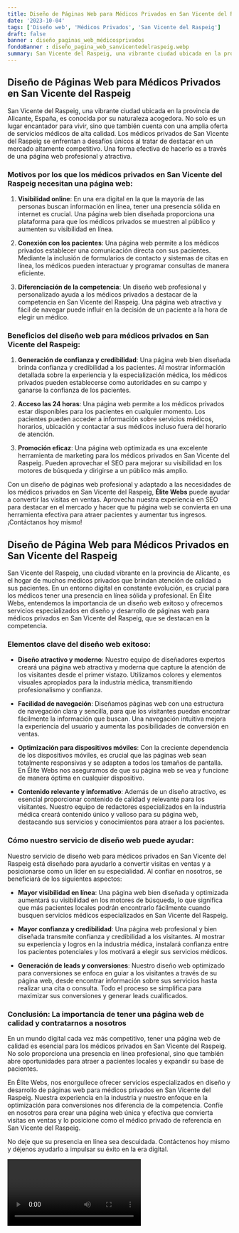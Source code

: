 ```yaml
---
title: Diseño de Páginas Web para Médicos Privados en San Vicente del Raspeig
date: '2023-10-04'
tags: ['Diseño web', 'Médicos Privados', 'San Vicente del Raspeig']
draft: false
banner : diseño_paginas_web_médicosprivados
fondoBanner : diseño_pagina_web_sanvicentedelraspeig.webp
summary: San Vicente del Raspeig, una vibrante ciudad ubicada en la provincia de Alicante, España, es conocida por su naturaleza acogedora. No solo es un lugar encantador para vivir, sino que también cuenta con una amplia oferta de servicios médicos de alta calidad. Los médicos privados de San Vicente del Raspeig se enfrentan a desafíos únicos al tratar de destacar en un mercado altamente competitivo. Una forma efectiva de hacerlo es a través de una página web profesional y atractiva.
---
```


## Diseño de Páginas Web para Médicos Privados en San Vicente del Raspeig

San Vicente del Raspeig, una vibrante ciudad ubicada en la provincia de Alicante, España, es conocida por su naturaleza acogedora. No solo es un lugar encantador para vivir, sino que también cuenta con una amplia oferta de servicios médicos de alta calidad. Los médicos privados de San Vicente del Raspeig se enfrentan a desafíos únicos al tratar de destacar en un mercado altamente competitivo. Una forma efectiva de hacerlo es a través de una página web profesional y atractiva.

### Motivos por los que los médicos privados en San Vicente del Raspeig necesitan una página web:

1. **Visibilidad online**: En una era digital en la que la mayoría de las personas buscan información en línea, tener una presencia sólida en internet es crucial. Una página web bien diseñada proporciona una plataforma para que los médicos privados se muestren al público y aumenten su visibilidad en línea.

2. **Conexión con los pacientes**: Una página web permite a los médicos privados establecer una comunicación directa con sus pacientes. Mediante la inclusión de formularios de contacto y sistemas de citas en línea, los médicos pueden interactuar y programar consultas de manera eficiente.

3. **Diferenciación de la competencia**: Un diseño web profesional y personalizado ayuda a los médicos privados a destacar de la competencia en San Vicente del Raspeig. Una página web atractiva y fácil de navegar puede influir en la decisión de un paciente a la hora de elegir un médico.

### Beneficios del diseño web para médicos privados en San Vicente del Raspeig:

1. **Generación de confianza y credibilidad**: Una página web bien diseñada brinda confianza y credibilidad a los pacientes. Al mostrar información detallada sobre la experiencia y la especialización médica, los médicos privados pueden establecerse como autoridades en su campo y ganarse la confianza de los pacientes.

2. **Acceso las 24 horas**: Una página web permite a los médicos privados estar disponibles para los pacientes en cualquier momento. Los pacientes pueden acceder a información sobre servicios médicos, horarios, ubicación y contactar a sus médicos incluso fuera del horario de atención.

3. **Promoción eficaz**: Una página web optimizada es una excelente herramienta de marketing para los médicos privados en San Vicente del Raspeig. Pueden aprovechar el SEO para mejorar su visibilidad en los motores de búsqueda y dirigirse a un público más amplio.

Con un diseño de páginas web profesional y adaptado a las necesidades de los médicos privados en San Vicente del Raspeig, **Élite Webs** puede ayudar a convertir las visitas en ventas. Aprovecha nuestra experiencia en SEO para destacar en el mercado y hacer que tu página web se convierta en una herramienta efectiva para atraer pacientes y aumentar tus ingresos. ¡Contáctanos hoy mismo!

<GifSeo />

<Cta />

## Diseño de Página Web para Médicos Privados en San Vicente del Raspeig

San Vicente del Raspeig, una ciudad vibrante en la provincia de Alicante, es el hogar de muchos médicos privados que brindan atención de calidad a sus pacientes. En un entorno digital en constante evolución, es crucial para los médicos tener una presencia en línea sólida y profesional. En Élite Webs, entendemos la importancia de un diseño web exitoso y ofrecemos servicios especializados en diseño y desarrollo de páginas web para médicos privados en San Vicente del Raspeig, que se destacan en la competencia.

### Elementos clave del diseño web exitoso:

- **Diseño atractivo y moderno**: Nuestro equipo de diseñadores expertos creará una página web atractiva y moderna que capture la atención de los visitantes desde el primer vistazo. Utilizamos colores y elementos visuales apropiados para la industria médica, transmitiendo profesionalismo y confianza.

- **Facilidad de navegación**: Diseñamos páginas web con una estructura de navegación clara y sencilla, para que los visitantes puedan encontrar fácilmente la información que buscan. Una navegación intuitiva mejora la experiencia del usuario y aumenta las posibilidades de conversión en ventas.

- **Optimización para dispositivos móviles**: Con la creciente dependencia de los dispositivos móviles, es crucial que las páginas web sean totalmente responsivas y se adapten a todos los tamaños de pantalla. En Élite Webs nos aseguramos de que su página web se vea y funcione de manera óptima en cualquier dispositivo.

- **Contenido relevante y informativo**: Además de un diseño atractivo, es esencial proporcionar contenido de calidad y relevante para los visitantes. Nuestro equipo de redactores especializados en la industria médica creará contenido único y valioso para su página web, destacando sus servicios y conocimientos para atraer a los pacientes.

### Cómo nuestro servicio de diseño web puede ayudar:

Nuestro servicio de diseño web para médicos privados en San Vicente del Raspeig está diseñado para ayudarlo a convertir visitas en ventas y a posicionarse como un líder en su especialidad. Al confiar en nosotros, se beneficiará de los siguientes aspectos:

- **Mayor visibilidad en línea**: Una página web bien diseñada y optimizada aumentará su visibilidad en los motores de búsqueda, lo que significa que más pacientes locales podrán encontrarlo fácilmente cuando busquen servicios médicos especializados en San Vicente del Raspeig.

- **Mayor confianza y credibilidad**: Una página web profesional y bien diseñada transmite confianza y credibilidad a los visitantes. Al mostrar su experiencia y logros en la industria médica, instalará confianza entre los pacientes potenciales y los motivará a elegir sus servicios médicos.

- **Generación de leads y conversiones**: Nuestro diseño web optimizado para conversiones se enfoca en guiar a los visitantes a través de su página web, desde encontrar información sobre sus servicios hasta realizar una cita o consulta. Todo el proceso se simplifica para maximizar sus conversiones y generar leads cualificados.

### Conclusión: La importancia de tener una página web de calidad y contratarnos a nosotros

En un mundo digital cada vez más competitivo, tener una página web de calidad es esencial para los médicos privados en San Vicente del Raspeig. No solo proporciona una presencia en línea profesional, sino que también abre oportunidades para atraer a pacientes locales y expandir su base de pacientes.

En Élite Webs, nos enorgullece ofrecer servicios especializados en diseño y desarrollo de páginas web para médicos privados en San Vicente del Raspeig. Nuestra experiencia en la industria y nuestro enfoque en la optimización para conversiones nos diferencia de la competencia. Confíe en nosotros para crear una página web única y efectiva que convierta visitas en ventas y lo posicione como el médico privado de referencia en San Vicente del Raspeig.

No deje que su presencia en línea sea descuidada. Contáctenos hoy mismo y déjenos ayudarlo a impulsar su éxito en la era digital.

<Video />

<CtaBot job='Médicos Privados' city='San Vicente del Raspeig'/>

<Gmaps query='San Vicente del Raspeig+españa+maps' />